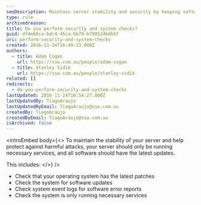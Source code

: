 ```yaml
---
seoDescription: Maintain server stability and security by keeping software updated, running only necessary services, and monitoring system logs.
type: rule
archivedreason:
title: Do you perform security and system checks?
guid: df4e60ca-bdc4-45ca-bb78-b798524bdb5f
uri: perform-security-and-system-checks
created: 2016-11-24T16:49:23.000Z
authors:
  - title: Adam Cogan
    url: https://ssw.com.au/people/adam-cogan
  - title: Stanley Sidik
    url: https://ssw.com.au/people/stanley-sidik
related: []
redirects:
  - do-you-perform-security-and-system-checks
lastUpdated: 2016-11-24T16:54:27.000Z
lastUpdatedBy: TiagoAraujo
lastUpdatedByEmail: TiagoAraujo@ssw.com.au
createdBy: TiagoAraujo
createdByEmail: TiagoAraujo@ssw.com.au
isArchived: false
---
```


<introEmbed
  body={<>
To maintain the stability of your server and help protect against harmful attacks, your server should only be running necessary services, and all software should have the latest updates.

This includes:
  </>}
/>
- Check that your operating system has the latest patches
- Check the system for software updates
- Check system event logs for software error reports
- Check the system is only running necessary services
